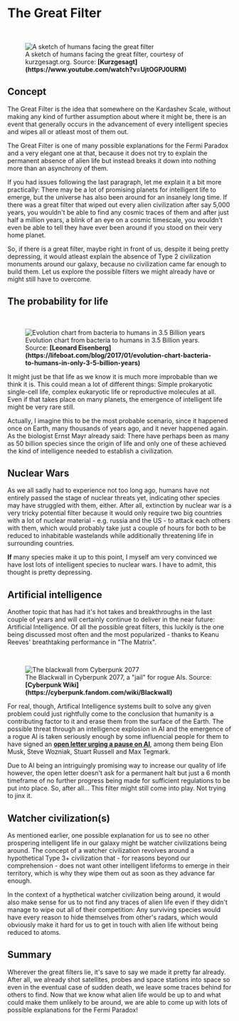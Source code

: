 
# The Great Filter

<br/>
<figure>
<Image src={require(".//../../../../resources/images/filter.png")} alt="A sketch of humans facing the great filter" />
<figcaption style={{ color: "rgb(156, 156, 156)", fontSize: "14px", marginTop: "2px" }}>A sketch of humans facing the great filter, courtesy of kurzgesagt.org. Source: <strong>[Kurzgesagt](https://www.youtube.com/watch?v=UjtOGPJ0URM)</strong></figcaption>
</figure>

## Concept 
The Great Filter is the idea that somewhere on the Kardashev Scale, without making any kind of further assumption about where it might be, there is an event that generally occurs in the advancement of every intelligent species and wipes all or atleast most of them out. 

The Great Filter is one of many possible explanations for the Fermi Paradox and a very elegant one at that, because it does not try to explain the permanent absence of alien life but instead breaks it down into nothing more than an asynchrony of them.

If you had issues following the last paragraph, let me explain it a bit more practically: There may be a lot of promising planets for intelligent life to emerge, but the universe has also been around for an insanely long time. If there was a great filter that wiped out every alien civilization after say 5,000 years, you wouldn't be able to find any cosmic traces of them and after just half a million years, a blink of an eye on a cosmic timescale, you wouldn't even be able to tell they have ever been around if you stood on their very home planet. 

So, if there is a great filter, maybe right in front of us, despite it being pretty depressing, it would atleast explain the absence of Type 2 civilization monuments around our galaxy, because no civilization came far enough to build them. Let us explore the possible filters we might already have or might still have to overcome.

## The probability for life

<br/>
<figure>
<Image src={require(".//../../../../resources/images/evolution.png")} alt="Evolution chart from bacteria to humans in 3.5 Billion years" />
<figcaption style={{ color: "rgb(156, 156, 156)", fontSize: "14px", marginTop: "2px" }}>Evolution chart from bacteria to humans in 3.5 Billion years. Source: <strong>[Leonard Eisenberg](https://lifeboat.com/blog/2017/01/evolution-chart-bacteria-to-humans-in-only-3-5-billion-years)</strong></figcaption>
</figure>

It might just be that life as we know it is much more improbable than we think it is. This could mean a lot of different things: Simple prokaryotic single-cell life, complex eukaryotic life or reproductive molecules at all. Even if that takes place on many planets, the emergence of intelligent life might be very rare still. 

Actually, I imagine this to be the most probable scenario, since it happened once on Earth, many thousands of years ago, and it never happened again. As the biologist Ernst Mayr already said: There have perhaps been as many as 50 billion species since the origin of life and only one of these achieved the kind of intelligence needed to establish a civilization.

## Nuclear Wars 
As we all sadly had to experience not too long ago, humans have not entirely passed the stage of nuclear threats yet, indicating other species may have struggled with them, either. After all, extinction by nuclear war is a very tricky potential filter because it would only require two big countries with a lot of nuclear material - e.g. russia and the US - to attack each others with them, which would probably take just a couple of hours for both to be reduced to inhabitable wastelands while additionally threatening life in surrounding countries.

<strong>If</strong> many species make it up to this point, I myself am very convinced we have lost lots of intelligent species to nuclear wars. I have to admit, this thought is pretty depressing.

## Artificial intelligence
Another topic that has had it's hot takes and breakthroughs in the last couple of years and will certainly continue to deliver in the near future: Artificial Intelligence. Of all the possible great filters, this luckily is the one being discussed most often and the most popularized - thanks to Keanu Reeves' breathtaking performance in "The Matrix". 

<br/>
<figure>
<Image src={require(".//../../../../resources/images/blackwall.png")} alt="The blackwall from Cyberpunk 2077" />
<figcaption style={{ color: "rgb(156, 156, 156)", fontSize: "14px", marginTop: "2px" }}>The Blackwall in Cyberpunk 2077, a "jail" for rogue AIs. Source: <strong>[Cyberpunk Wiki](https://cyberpunk.fandom.com/wiki/Blackwall)</strong></figcaption>
</figure>

For real, though,  Artifical Intelligence systems built to solve any given problem could just rightfully come to the conclusion that humanity is a contributing factor to it and erase them from the surface of the Earth. The possible threat through an intelligence explosion in AI and the emergence of a rogue AI is taken seriously enough by some influencial people for them to have signed an <strong>[open letter urging a pause on AI](https://www.nytimes.com/2023/03/29/technology/ai-artificial-intelligence-musk-risks.html)</strong>, among them being Elon Musk, Steve Wozniak, Stuart Russell and Max Tegmark.

Due to AI being an intriguingly promising way to increase our quality of life however, the open letter doesn't ask for a permanent halt but just a 6 month timeframe of no further progress being made for sufficient regulations to be put into place. So, after all... This filter might still come into play. Not trying to jinx it.

## Watcher civilization(s)
As mentioned earlier, one possible explanation for us to see no other prospering intelligent life in our galaxy might be watcher civilizations being around. The concept of a watcher civilization revolves around a hypothetical Type 3+ civilization that - for reasons beyond our comprehension - does not want other intelligent lifeforms to emerge in their territory, which is why they wipe them out as soon as they advance far enough. 

In the context of a hypthetical watcher civilization being around, it would also make sense for us to not find any traces of alien life even if they didn't manage to wipe out all of their competition: Any surviving species would have every reason to hide themselves from other's radars, which would obviously make it hard for us to get in touch with alien life without being reduced to atoms.

## Summary
Wherever the great filters lie, it's save to say we made it pretty far already. After all, we already shot satellites, probes and space stations into space so even in the eventual case of sudden death, we leave some traces behind for others to find. Now that we know what alien life would be up to and what could make them unlikely to be around, we are able to come up with lots of possible explanations for the Fermi Paradox!


<Analytics />